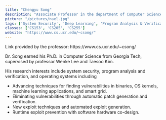 ```yaml
---
title: "Chengyu Song"
description: "Associate Professor in the department of Computer Science and Engineering"
picture: "/pictures/nael.jpg"
tags: ['System Security', 'Deep Learning', 'Program Analysis & Verification', 'Operating Systems']
classes: ['CS153', 'CS205', 'CS255']
website: "https://www.cs.ucr.edu/~csong/"
---
```


<Note emoji="👋">
Link provided by the professor: https://www.cs.ucr.edu/~csong/
</Note>

Dr. Song earned his Ph.D. in Computer Science from Georgia Tech, supervised by professor Wenke Lee and Taesoo Kim.

His research interests include system security, program analysis and verification, and operating systems including

- Advancing techniques for finding vulnerabilities in binaries, OS kernels, machine learning applications, and smart grid.
- Eliminating vulnerabilities through automatic patch generation and verification.
- New exploit techniques and automated exploit generation.
- Runtime exploit prevention with software hardware co-design.

